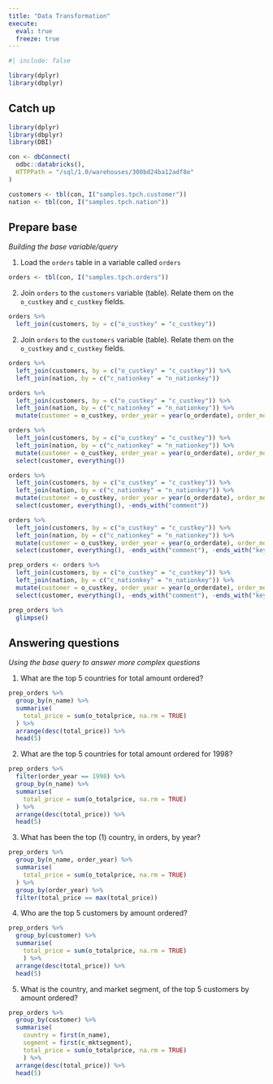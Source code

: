 ```yaml
---
title: "Data Transformation"
execute: 
  eval: true
  freeze: true
---
```


```r
#| include: false

library(dplyr)
library(dbplyr)
```

## Catch up {.unnumbered}

```r
library(dplyr)
library(dbplyr)
library(DBI)

con <- dbConnect(
  odbc::databricks(),
  HTTPPath = "/sql/1.0/warehouses/300bd24ba12adf8e"
)

customers <- tbl(con, I("samples.tpch.customer"))
nation <- tbl(con, I("samples.tpch.nation"))
```

## Prepare base 
*Building the base variable/query*

1. Load the `orders` table in a variable called `orders`

```r
orders <- tbl(con, I("samples.tpch.orders"))
```

2. Join `orders` to the `customers` variable (table). Relate them on the
`o_custkey` and `c_custkey` fields.

```r
orders %>% 
  left_join(customers, by = c("o_custkey" = "c_custkey"))
```

2. Join `orders` to the `customers` variable (table). Relate them on the
`o_custkey` and `c_custkey` fields.

```r
orders %>% 
  left_join(customers, by = c("o_custkey" = "c_custkey")) %>% 
  left_join(nation, by = c("c_nationkey" = "n_nationkey"))
```

```r
orders %>% 
  left_join(customers, by = c("o_custkey" = "c_custkey")) %>% 
  left_join(nation, by = c("c_nationkey" = "n_nationkey")) %>% 
  mutate(customer = o_custkey, order_year = year(o_orderdate), order_month = month(o_orderdate))
```
```r
orders %>% 
  left_join(customers, by = c("o_custkey" = "c_custkey")) %>% 
  left_join(nation, by = c("c_nationkey" = "n_nationkey")) %>% 
  mutate(customer = o_custkey, order_year = year(o_orderdate), order_month = month(o_orderdate)) %>% 
  select(customer, everything()) 
```

```r
orders %>% 
  left_join(customers, by = c("o_custkey" = "c_custkey")) %>% 
  left_join(nation, by = c("c_nationkey" = "n_nationkey")) %>% 
  mutate(customer = o_custkey, order_year = year(o_orderdate), order_month = month(o_orderdate)) %>% 
  select(customer, everything(), -ends_with("comment")) 
```

```r
orders %>% 
  left_join(customers, by = c("o_custkey" = "c_custkey")) %>% 
  left_join(nation, by = c("c_nationkey" = "n_nationkey")) %>% 
  mutate(customer = o_custkey, order_year = year(o_orderdate), order_month = month(o_orderdate)) %>% 
  select(customer, everything(), -ends_with("comment"), -ends_with("key")) 
```


```r
prep_orders <- orders %>% 
  left_join(customers, by = c("o_custkey" = "c_custkey")) %>% 
  left_join(nation, by = c("c_nationkey" = "n_nationkey")) %>% 
  mutate(customer = o_custkey, order_year = year(o_orderdate), order_month = month(o_orderdate)) %>% 
  select(customer, everything(), -ends_with("comment"), -ends_with("key")) 
```

```r
prep_orders %>% 
  glimpse()
```
## Answering questions
*Using the base query to answer more complex questions*

1. What are the top 5 countries for total amount ordered?

```r
prep_orders %>% 
  group_by(n_name) %>% 
  summarise(
    total_price = sum(o_totalprice, na.rm = TRUE)
  ) %>% 
  arrange(desc(total_price)) %>% 
  head(5)
```
2. What are the top 5 countries for total amount ordered for 1998?

```r
prep_orders %>% 
  filter(order_year == 1998) %>% 
  group_by(n_name) %>% 
  summarise(
    total_price = sum(o_totalprice, na.rm = TRUE)
  ) %>% 
  arrange(desc(total_price)) %>% 
  head(5)
```

3. What has been the top (1) country, in orders, by year?

```r
prep_orders %>% 
  group_by(n_name, order_year) %>% 
  summarise(
    total_price = sum(o_totalprice, na.rm = TRUE)
  ) %>% 
  group_by(order_year) %>% 
  filter(total_price == max(total_price))
```
4. Who are the top 5 customers by amount ordered?

```r
prep_orders %>% 
  group_by(customer) %>% 
  summarise(
    total_price = sum(o_totalprice, na.rm = TRUE)
    ) %>% 
  arrange(desc(total_price)) %>% 
  head(5)
```

5. What is the country, and market segment, of the top 5 customers by amount ordered?

```r
prep_orders %>% 
  group_by(customer) %>% 
  summarise(
    country = first(n_name), 
    segment = first(c_mktsegment),
    total_price = sum(o_totalprice, na.rm = TRUE)
    ) %>% 
  arrange(desc(total_price)) %>% 
  head(5)
```

